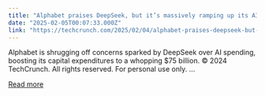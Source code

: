 ```yaml
---
title: "Alphabet praises DeepSeek, but it’s massively ramping up its AI spending"
date: "2025-02-05T00:07:33.000Z"
link: "https://techcrunch.com/2025/02/04/alphabet-praises-deepseek-but-its-massively-ramping-up-its-ai-spending/"
---
```


Alphabet is shrugging off concerns sparked by DeepSeek over AI spending, boosting its capital expenditures to a whopping $75 billion.
© 2024 TechCrunch. All rights reserved. For personal use only.
...

[Read more](https://techcrunch.com/2025/02/04/alphabet-praises-deepseek-but-its-massively-ramping-up-its-ai-spending/)
